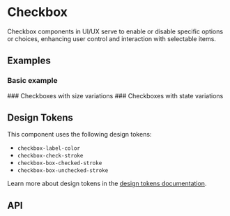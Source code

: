 
<Meta title="Docs/Components/Form/Checkbox" />

# Checkbox
Checkbox components in UI/UX serve to enable or disable specific options or choices, enhancing user control and interaction with selectable items.

## Examples
### Basic example
<Canvas sourceState="shown" of={CheckboxStories.Simple} />
### Checkboxes with size variations
<Canvas of={CheckboxStories.Sizes} />
### Checkboxes with state variations
<Canvas of={CheckboxStories.States} />

## Design Tokens
This component uses the following design tokens:

- `checkbox-label-color`
- `checkbox-check-stroke`
- `checkbox-box-checked-stroke`
- `checkbox-box-unchecked-stroke`

Learn more about design tokens in the [design tokens documentation](?path=/story/docs-design-tokens-getting-started--page).

## API

[//]: # (<ArgsTable of={Checkbox} />)
